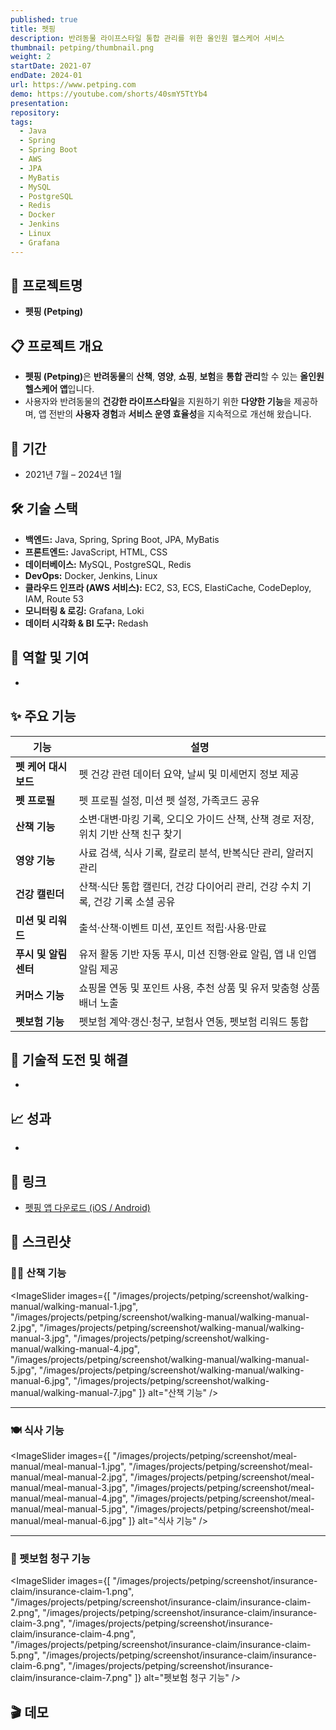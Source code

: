 ```yaml
---
published: true
title: 펫핑
description: 반려동물 라이프스타일 통합 관리를 위한 올인원 헬스케어 서비스
thumbnail: petping/thumbnail.png
weight: 2
startDate: 2021-07
endDate: 2024-01
url: https://www.petping.com
demo: https://youtube.com/shorts/40smY5TtYb4
presentation: 
repository: 
tags:
  - Java
  - Spring
  - Spring Boot
  - AWS
  - JPA
  - MyBatis
  - MySQL
  - PostgreSQL
  - Redis
  - Docker
  - Jenkins
  - Linux
  - Grafana
---
```


## 📌 프로젝트명
- **펫핑 (Petping)**

## 📋 프로젝트 개요
- <b>펫핑 (Petping)</b>은 **반려동물**의 **산책**, **영양**, **쇼핑**, **보험**을 **통합 관리**할 수 있는 **올인원 헬스케어 앱**입니다.
- 사용자와 반려동물의 **건강한 라이프스타일**을 지원하기 위한 **다양한 기능**을 제공하며, 앱 전반의 **사용자 경험**과 **서비스 운영 효율성**을 지속적으로 개선해 왔습니다.

## 📅 기간
- 2021년 7월 – 2024년 1월

## 🛠 기술 스택
- **백엔드:** Java, Spring, Spring Boot, JPA, MyBatis
- **프론트엔드:** JavaScript, HTML, CSS
- **데이터베이스:** MySQL, PostgreSQL, Redis
- **DevOps:** Docker, Jenkins, Linux
- **클라우드 인프라 (AWS 서비스):** EC2, S3, ECS, ElastiCache, CodeDeploy, IAM, Route 53
- **모니터링 & 로깅:** Grafana, Loki
- **데이터 시각화 & BI 도구:** Redash

## 👤 역할 및 기여
- 

## ✨ 주요 기능
| **기능** | **설명** |
|-------------|---------|
| **펫 케어 대시보드** | 펫 건강 관련 데이터 요약, 날씨 및 미세먼지 정보 제공 |
| **펫 프로필** | 펫 프로필 설정, 미션 펫 설정, 가족코드 공유 |
| **산책 기능** | 소변·대변·마킹 기록, 오디오 가이드 산책, 산책 경로 저장, 위치 기반 산책 친구 찾기 |
| **영양 기능** | 사료 검색, 식사 기록, 칼로리 분석, 반복식단 관리, 알러지 관리 |
| **건강 캘린더** | 산책·식단 통합 캘린더, 건강 다이어리 관리, 건강 수치 기록, 건강 기록 소셜 공유 |
| **미션 및 리워드** | 출석·산책·이벤트 미션, 포인트 적립·사용·만료 |
| **푸시 및 알림 센터** | 유저 활동 기반 자동 푸시, 미션 진행·완료 알림, 앱 내 인앱 알림 제공 |
| **커머스 기능** | 쇼핑몰 연동 및 포인트 사용, 추천 상품 및 유저 맞춤형 상품 배너 노출 |
| **펫보험 기능** | 펫보험 계약·갱신·청구, 보험사 연동, 펫보험 리워드 통합 |


## 🚀 기술적 도전 및 해결
- 

## 📈 성과
- 

## 🔗 링크
- <a href="https://www.petping.com" target="_blank">펫핑 앱 다운로드 (iOS / Android)</a>

## 📸 스크린샷

### 🚶‍♂️ 산책 기능
<ImageSlider
  images={[
    "/images/projects/petping/screenshot/walking-manual/walking-manual-1.jpg",
    "/images/projects/petping/screenshot/walking-manual/walking-manual-2.jpg",
    "/images/projects/petping/screenshot/walking-manual/walking-manual-3.jpg",
    "/images/projects/petping/screenshot/walking-manual/walking-manual-4.jpg",
    "/images/projects/petping/screenshot/walking-manual/walking-manual-5.jpg",
    "/images/projects/petping/screenshot/walking-manual/walking-manual-6.jpg",
    "/images/projects/petping/screenshot/walking-manual/walking-manual-7.jpg"
  ]}
  alt="산책 기능"
/>

---

### 🍽️ 식사 기능
<ImageSlider
  images={[
    "/images/projects/petping/screenshot/meal-manual/meal-manual-1.jpg",
    "/images/projects/petping/screenshot/meal-manual/meal-manual-2.jpg",
    "/images/projects/petping/screenshot/meal-manual/meal-manual-3.jpg",
    "/images/projects/petping/screenshot/meal-manual/meal-manual-4.jpg",
    "/images/projects/petping/screenshot/meal-manual/meal-manual-5.jpg",
    "/images/projects/petping/screenshot/meal-manual/meal-manual-6.jpg"
  ]}
  alt="식사 기능"
/>

---

### 🐾 펫보험 청구 기능
<ImageSlider
  images={[
    "/images/projects/petping/screenshot/insurance-claim/insurance-claim-1.png",
    "/images/projects/petping/screenshot/insurance-claim/insurance-claim-2.png",
    "/images/projects/petping/screenshot/insurance-claim/insurance-claim-3.png",
    "/images/projects/petping/screenshot/insurance-claim/insurance-claim-4.png",
    "/images/projects/petping/screenshot/insurance-claim/insurance-claim-5.png",
    "/images/projects/petping/screenshot/insurance-claim/insurance-claim-6.png",
    "/images/projects/petping/screenshot/insurance-claim/insurance-claim-7.png"
  ]}
  alt="펫보험 청구 기능"
/>

## 🎬 데모
<YoutubeEmbed videoId="40smY5TtYb4" />